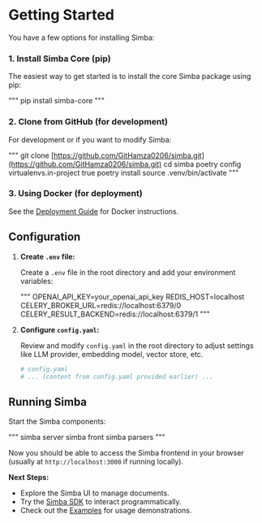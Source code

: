 # Getting Started



You have a few options for installing Simba:

### 1. Install Simba Core (pip)

The easiest way to get started is to install the core Simba package using pip:

"""
pip install simba-core
"""

### 2\. Clone from GitHub (for development)

For development or if you want to modify Simba:

"""
git clone [https://github.com/GitHamza0206/simba.git](https://github.com/GitHamza0206/simba.git)
cd simba
poetry config virtualenvs.in-project true
poetry install
source .venv/bin/activate
"""

### 3\. Using Docker (for deployment)

See the [Deployment Guide](deployment.md) for Docker instructions.

## Configuration

1.  **Create `.env` file:**

    Create a `.env` file in the root directory and add your environment variables:

    """
    OPENAI_API_KEY=your_openai_api_key
    REDIS_HOST=localhost
    CELERY_BROKER_URL=redis://localhost:6379/0
    CELERY_RESULT_BACKEND=redis://localhost:6379/1
    """

2.  **Configure `config.yaml`:**

    Review and modify `config.yaml` in the root directory to adjust settings like LLM provider, embedding model, vector store, etc.

    ```yaml
    # config.yaml
    # ... (content from config.yaml provided earlier) ...
    ```

## Running Simba

Start the Simba components:

"""
simba server
simba front
simba parsers
"""

Now you should be able to access the Simba frontend in your browser (usually at `http://localhost:3000` if running locally).

**Next Steps:**

  * Explore the Simba UI to manage documents.
  * Try the [Simba SDK](sdk_reference.md) to interact programmatically.
  * Check out the [Examples](#examples) for usage demonstrations.